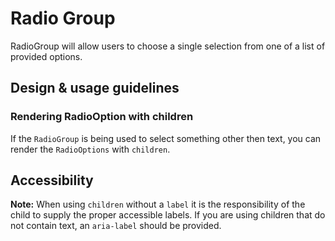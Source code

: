 
<Meta title="Components/Forms and Inputs/RadioGroup" />

# Radio Group

RadioGroup will allow users to choose a single selection from one of a list of
provided options.

## Design & usage guidelines

### Rendering RadioOption with children

If the `RadioGroup` is being used to select something other then text, you can
render the `RadioOptions` with `children`.

## Accessibility

**Note:** When using `children` without a `label` it is the responsibility of
the child to supply the proper accessible labels. If you are using children that
do not contain text, an `aria-label` should be provided.
